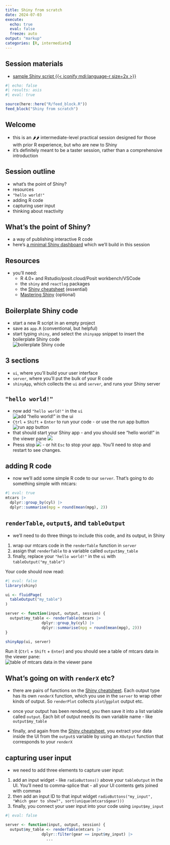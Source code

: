 ---
title: Shiny from scratch
date: 2024-07-03
execute: 
  echo: true
  eval: false
  freeze: auto
output: "markup"
categories: [R, intermediate]
---

:::{.callout-note collapse=false appearance='default' icon=true}
## Session materials
+ [sample Shiny script {{< iconify mdi:language-r size=2x >}}](src/app.R)

:::


```{r}
#| echo: false
#| results: asis
#| eval: true

source(here::here("R/feed_block.R"))
feed_block("Shiny from scratch")

```

## Welcome

-   this is an 🌶🌶 intermediate-level practical session designed for those with prior R experience, but who are new to Shiny
-   it's definitely meant to be a taster session, rather than a comprehensive introduction

## Session outline

-   what's the point of Shiny?
-   resources
-   `"hello world!"`
-   adding R code
-   capturing user input
-   thinking about reactivity

## What's the point of Shiny?

-   a way of publishing interactive R code
-   here's [a minimal Shiny dashboard](https://l8865y-brendan-clarke.shinyapps.io/shiny_from_scratch/) which we'll build in this session

## Resources

-   you'll need:
    -   R 4.0+ and Rstudio/posit.cloud/Posit workbench/VSCode
    -   the `shiny` and `reactlog` packages
    -   the [Shiny cheatsheet](https://shiny.posit.co/r/articles/start/cheatsheet/) (essential)
    -   [Mastering Shiny](https://mastering-shiny.org/) (optional)

## Boilerplate Shiny code

-   start a new R script in an empty project
-   save as `app.R` (conventional, but helpful)
-   start typing `shiny`, and select the `shinyapp` snippet to insert the boilerplate Shiny code </br> ![boilerplate Shiny code](images/clipboard-3563940101.png)

## 3 sections

-   `ui`, where you'll build your user interface
-   `server`, where you'll put the bulk of your R code
-   `shinyApp`, which collects the `ui` and `server`, and runs your Shiny server

## `"hello world!"`

-   now add `"hello world!"` in the `ui`</br>![add "hello world!" in the ui](images/clipboard-4221183305.png)
-   `Ctrl` + `Shift` + `Enter` to run your code - or use the run app button ![run app button](images/clipboard-229560138.png)
-   that should start your Shiny app - and you should see "hello world!" in the viewer pane ![](images/clipboard-1464337300.png)
-   Press stop ![](images/clipboard-20538929.png) - or hit `Esc` to stop your app. You'll need to stop and restart to see changes.

## adding R code

-   now we'll add some simple R code to our `server`. That's going to do something simple with mtcars:

```{r}
#| eval: true
mtcars |>
  dplyr::group_by(cyl) |>
  dplyr::summarise(mpg = round(mean(mpg), 2))
```

## `renderTable`, `output$`, and `tableOutput`

-   we'll need to do three things to include this code, and its output, in Shiny

1.  wrap our mtcars code in the `renderTable` function in `server`
1.  assign that `renderTable` to a variable called `output$my_table`
1.  finally, replace your `"hello world!"` in the `ui` with `tableOutput("my_table")` 

Your code should now read:

```{r}
#| eval: false
library(shiny)

ui <- fluidPage(
  tableOutput("my_table")
)

server <- function(input, output, session) {
  output$my_table <- renderTable(mtcars |>
                dplyr::group_by(cyl) |>
                dplyr::summarise(mpg = round(mean(mpg), 2)))
}

shinyApp(ui, server)
```

Run it (`Ctrl` + `Shift` + `Enter`) and you should see a table of mtcars data in the viewer pane: </br> ![table of mtcars data in the viewer pane](images/clipboard-1764561615.png)

## What's going on with `renderX` etc?

+ there are pairs of functions on the [Shiny cheatsheet](https://shiny.posit.co/r/articles/start/cheatsheet/). Each output type has its own `renderX` function, which you use in the `server` to wrap other kinds of output. So `renderPlot` collects `plot`/`ggplot` output etc.

+ once your output has been rendered, you then save it into a list variable called `output`. Each bit of output needs its own variable name - like `output$my_table`

+ finally, and again from the [Shiny cheatsheet](https://shiny.posit.co/r/articles/start/cheatsheet/), you extract your data inside the UI from the `output$` variable by using an `XOutput` function that corresponds to your `renderX`
  
  
## capturing user input

+ we need to add three elements to capture user input:

1. add an input widget - like `radioButtons()` above your `tableOutput` in the UI. You'll need to comma-splice that - all your UI contents gets joined with commas
1. then add an input ID to that input widget `  radioButtons("my_input", "Which gear to show?", sort(unique(mtcars$gear)))`
1. finally, you connect your user input into your code using `input$my_input`

```{r}
#| eval: false

server <- function(input, output, session) {
  output$my_table <- renderTable(mtcars |>
                dplyr::filter(gear == input$my_input) |>
                  ...
```

